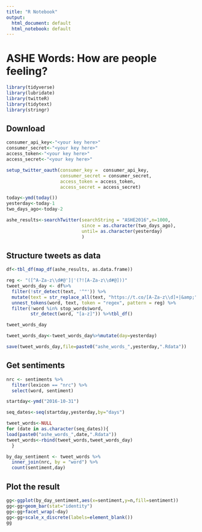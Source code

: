```yaml
---
title: "R Notebook"
output:
  html_document: default
  html_notebook: default
---
```


# ASHE Words: How are people feeling?



```r
library(tidyverse)
library(lubridate)
library(twitteR)
library(tidytext)
library(stringr)
```


## Download 
```r
consumer_api_key<-"<your key here>"
consumer_secret<-"<your key here>"
access_token<-"<your key here>"
access_secret<-"<your key here>"

setup_twitter_oauth(consumer_key =  consumer_api_key,
                    consumer_secret = consumer_secret,
                    access_token = access_token,
                    access_secret = access_secret)

today<-ymd(today())
yesterday<-today-1
two_days_ago<-today-2

ashe_results<-searchTwitter(searchString = "ASHE2016",n=1000,
                            since = as.character(two_days_ago),
                            until= as.character(yesterday)
                            )
```


## Structure tweets as data
```r
df<-tbl_df(map_df(ashe_results, as.data.frame))

reg <- "([^A-Za-z\\d#@']|'(?![A-Za-z\\d#@]))"
tweet_words_day <- df%>%
  filter(!str_detect(text, '^"')) %>%
  mutate(text = str_replace_all(text, "https://t.co/[A-Za-z\\d]+|&amp;", "")) %>%
  unnest_tokens(word, text, token = "regex", pattern = reg) %>%
  filter(!word %in% stop_words$word,
         str_detect(word, "[a-z]")) %>%tbl_df()

tweet_words_day

tweet_words_day<-tweet_words_day%>%mutate(day=yesterday)

save(tweet_words_day,file=paste0("ashe_words_",yesterday,".Rdata"))
```


## Get sentiments
```r

nrc <- sentiments %>%
  filter(lexicon == "nrc") %>%
  select(word, sentiment)

startday<-ymd("2016-10-31")

seq_dates<-seq(startday,yesterday,by="days")

tweet_words<-NULL
for (date in as.character(seq_dates)){
load(paste0("ashe_words_",date,".Rdata"))
tweet_words<-rbind(tweet_words,tweet_words_day)
  }

by_day_sentiment <- tweet_words %>%
  inner_join(nrc, by = "word") %>%
  count(sentiment,day)
```


## Plot the result

```r
gg<-ggplot(by_day_sentiment,aes(x=sentiment,y=n,fill=sentiment))
gg<-gg+geom_bar(stat="identity")
gg<-gg+facet_wrap(~day)
gg<-gg+scale_x_discrete(labels=element_blank())
gg
```


